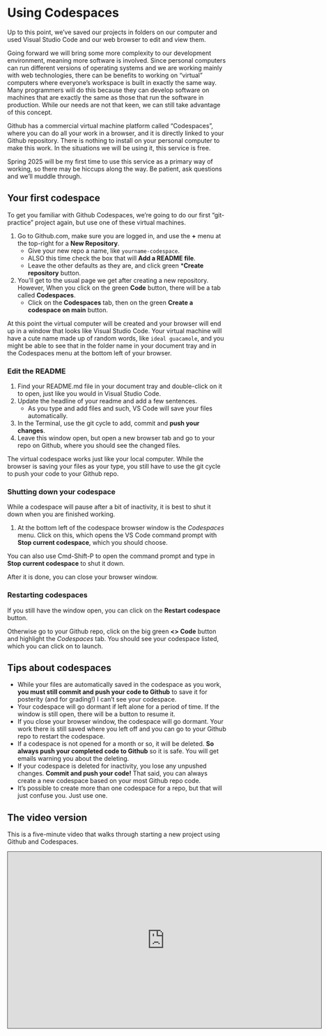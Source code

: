 # Using Codespaces {.unnumbered}

Up to this point, we've saved our projects in folders on our computer and used Visual Studio Code and our web browser to edit and view them.

Going forward we will bring some more complexity to our development environment, meaning more software is involved.  Since personal computers can run different versions of operating systems and we are working mainly with web technologies, there can be benefits to working on "virtual" computers where everyone's workspace is built in exactly the same way. Many programmers will do this because they can develop software on machines that are exactly the same as those that run the software in production. While our needs are not that keen, we can still take advantage of this concept.

Github has a commercial virtual machine platform called "Codespaces", where you can do all your work in a browser, and it is directly linked to your Github repository. There is nothing to install on your personal computer to make this work. In the situations we will be using it, this service is free.

Spring 2025 will be my first time to use this service as a primary way of working, so there may be hiccups along the way. Be patient, ask questions and we'll muddle through.

## Your first codespace

To get you familiar with Github Codespaces, we're going to do our first "git-practice" project again, but use one of these virtual machines.

1. Go to Github.com, make sure you are logged in, and use the **+** menu at the top-right for a **New Repository**.
    - Give your new repo a name, like `yourname-codespace`.
    - ALSO this time check the box that will **Add a README file**.
    - Leave the other defaults as they are, and click green ***Create repository** button.
2. You'll get to the usual page we get after creating a new repository. However, When you click on the green **Code** button, there will be a tab called **Codespaces**.
    - Click on the **Codespaces** tab, then on the green **Create a codespace on main** button.

At this point the virtual computer will be created and your browser will end up in a window that looks like Visual Studio Code. Your virtual machine will have a cute name made up of random words, like `ideal guacamole`, and you might be able to see that in the folder name in your document tray and in the Codespaces menu at the bottom left of your browser.

### Edit the README

1. Find your README.md file in your document tray and double-click on it to open, just like you would in Visual Studio Code.
1. Update the headline of your readme and add a few sentences.
    - As you type and add files and such, VS Code will save your files automatically.
1. In the Terminal, use the git cycle to add, commit and **push your changes**.
1. Leave this window open, but open a new browser tab and go to your repo on Github, where you should see the changed files.

The virtual codespace works just like your local computer. While the browser is saving your files as your type, you still have to use the git cycle to push your code to your Github repo.

### Shutting down your codespace

While a codespace will pause after a bit of inactivity, it is best to shut it down when you are finished working.

1. At the bottom left of the codespace browser window is the _Codespaces_ menu. Click on this, which opens the VS Code command prompt with **Stop current codespace**, which you should choose.

You can also use Cmd-Shift-P to open the command prompt and type in **Stop current codespace** to shut it down.

After it is done, you can close your browser window.

### Restarting codespaces

If you still have the window open, you can click on the **Restart codespace** button.

Otherwise go to your Github repo, click on the big green **<> Code** button and highlight the _Codespaces_ tab. You should see your codespace listed, which you can click on to launch.

## Tips about codespaces

- While your files are automatically saved in the codespace as you work, **you must still commit and push your code to Github** to save it for posterity (and for grading!) I can't see your codespace.
- Your codespace will go dormant if left alone for a period of time. If the window is still open, there will be a button to resume it.
- If you close your browser window, the codespace will go dormant. Your work there is still saved where you left off and you can go to your Github repo to restart the codespace.
- If a codespace is not opened for a month or so, it will be deleted. **So always push your completed code to Github** so it is safe. You will get emails warning you about the deleting.
- If your codespace is deleted for inactivity, you lose any unpushed changes. **Commit and push your code!** That said, you can always create a new codespace based on your most Github repo code.
- It's possible to create more than one codespace for a repo, but that will just confuse you. Just use one.

## The video version

This is a five-minute video that walks through starting a new project using Github and Codespaces.

<iframe src="https://utexas.hosted.panopto.com/Panopto/Pages/Embed.aspx?id=47e37e13-eba9-42f3-af8e-b27101695c81&autoplay=false&offerviewer=true&showtitle=true&showbrand=true&captions=true&interactivity=all" height="405" width="720" style="border: 1px solid #464646;" allowfullscreen allow="autoplay" aria-label="Panopto Embedded Video Player" aria-description="Starting from Github" ></iframe>

